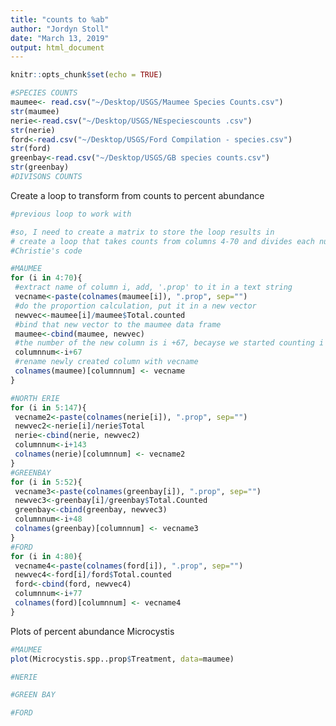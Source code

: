 ```yaml
---
title: "counts to %ab"
author: "Jordyn Stoll"
date: "March 13, 2019"
output: html_document
---
```


```r
knitr::opts_chunk$set(echo = TRUE)

#SPECIES COUNTS
maumee<- read.csv("~/Desktop/USGS/Maumee Species Counts.csv")
str(maumee)
nerie<-read.csv("~/Desktop/USGS/NEspeciescounts .csv")
str(nerie)
ford<-read.csv("~/Desktop/USGS/Ford Compilation - species.csv")
str(ford)
greenbay<-read.csv("~/Desktop/USGS/GB species counts.csv")
str(greenbay)
#DIVISONS COUNTS


```
Create a loop to transform from counts to percent abundance
```r
#previous loop to work with

#so, I need to create a matrix to store the loop results in
# create a loop that takes counts from columns 4-70 and divides each number by the corresponding 'total counted' in column 3. Then store that in the matrix
#Christie's code

#MAUMEE
for (i in 4:70){
 #extract name of column i, add, '.prop' to it in a text string
 vecname<-paste(colnames(maumee[i]), ".prop", sep="")
 #do the proportion calculation, put it in a new vector
 newvec<-maumee[i]/maumee$Total.counted
 #bind that new vector to the maumee data frame
 maumee<-cbind(maumee, newvec)
 #the number of the new column is i +67, becayse we started counting i at 4 and there are 70 columns
 columnnum<-i+67
 #rename newly created column with vecname
 colnames(maumee)[columnnum] <- vecname
}

#NORTH ERIE
for (i in 5:147){
 vecname2<-paste(colnames(nerie[i]), ".prop", sep="")
 newvec2<-nerie[i]/nerie$Total
 nerie<-cbind(nerie, newvec2)
 columnnum<-i+143
 colnames(nerie)[columnnum] <- vecname2
}
#GREENBAY
for (i in 5:52){
 vecname3<-paste(colnames(greenbay[i]), ".prop", sep="")
 newvec3<-greenbay[i]/greenbay$Total.Counted
 greenbay<-cbind(greenbay, newvec3)
 columnnum<-i+48
 colnames(greenbay)[columnnum] <- vecname3
}
#FORD
for (i in 4:80){
 vecname4<-paste(colnames(ford[i]), ".prop", sep="")
 newvec4<-ford[i]/ford$Total.counted
 ford<-cbind(ford, newvec4)
 columnnum<-i+77
 colnames(ford)[columnnum] <- vecname4
}
```
Plots of percent abundance Microcystis
```r
#MAUMEE
plot(Microcystis.spp..prop$Treatment, data=maumee)

#NERIE

#GREEN BAY

#FORD




```

